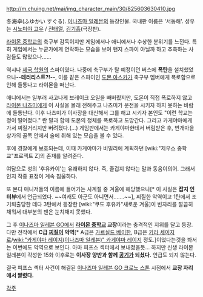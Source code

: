 http://m.chuing.net/mai/img_character_main/30/825603630410.jpg

冬海卓(ふゆかい すぐる). [[이나즈마 일레븐]]의 등장인물. 국내판 이름은 '서동해'. 성우는 [[시노미야 고우]] / [[전태열]], [[김기흥]](극장판).

[[라이몬 중학교]]의 축구부 감독이지만 게임에서나 애니에서나 수상한 분위기를 느낀다. 특히 게임에서는 누군가에게 연락하는 모습을 보여 왠지 스파이 아닐까 하고 추측하는 사람들도 많았으나……

역시나 [[제국 학원]]의 스파이였다. 나중에 축구부가 탈 예정이던 버스에 '''폭탄'''을 설치했었으나'''--테러리스트?!--''', 이를 같은 스파이인 [[도몬 아스카]]가 축구부 멤버에게 폭로함으로 인해 들통나고 라이몬을 떠난다.

애니에서는 일부러 사고나게 브레이크 오일을 빼버렸지만, 도몬이 직접 폭로하지 않고 [[라이몬 나츠미]]에게 이 사실을 몰래 전해주고 나츠미가 운전을 시키자 하지 못하는 바람에 들통난다. 이후 나츠미가 이사장을 대신해서 그를 해고 시키자 본인도 "이런 학교는 정이 떨어졌다." 란 말과 함께 도몬의 정체를 폭로하고 도망간다. 그리고 카게야마에게 가서 찌질거리지만 버려졌다.(…) 게임판에서는 카게야마한테서 버림받은 후, 번개마을 상가의 골목 안에서 술에 취해 있는 모습을 볼 수 있다.

후에 경찰에게 보호되는데, 이때 카게야마가 비밀리에 계획하던 [wiki:"제우스 중학교"프로젝트 Z]의 존재를 알려준다.

여담으로 성의 '후유카이'는 유쾌하지 않다. 즉, 즐겁지 않다는 말과 동음이의어. 그래서인지 작중 표정이 계속 침울하다.

또 본디 매니저들의 이름에 들어가는 사계절 중 겨울에 해당했으나[* 이 사실은 '''잡지 인터뷰'''에서 언급되었다. ~~여캐도 아군도 아니면서…….~~], 찌질한 악역이고 1탄에서 조기퇴출당한 데다 3탄에서 등장한 [wiki:"쿠도 후유카"새로운 겨울]이 빈자리를 깔끔히 채워서 대부분의 팬은 눈치채지 못했다.

그 후 [[이나즈마 일레븐 GO]]에서 '''[[라이몬 중학교]] 교장'''이라는 충격적인 지위를 달고 등장. 다만 전작에서 '''C급 [[찌질이]] 악역'''[* A급은 [[가르실드 베이한]], B급은 [[키라 세이지로]]/[[wiki:"카게야마 레이지(이나즈마 일레븐)" 카게야마 레이지]] 정도.]이었다는것을 봐서는 이번에도 악역으로 보인다. 아마 피프스 섹터에서 보내졌을듯... 하지만 신생 라이몬 일레븐이 각성한 15화 이후로는 '''이사장 양반과 함께 [[공기]]가 되셨다.''' 언급도 되지 않는다.

결국 피프스 섹터 사건이 해결된 [[이나즈마 일레븐 GO 크로노 스톤]] 시점에서 '''교장 자리에서 짤렸다.'''

[[각주]]
